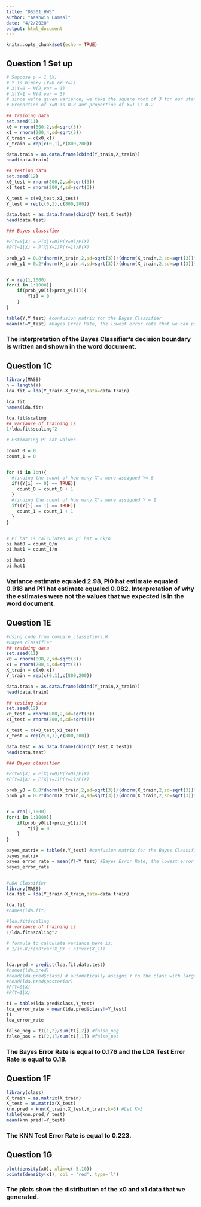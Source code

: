 ```yaml
---
title: "DS301_HW5"
author: "Aashwin Lamsal"
date: "4/2/2020"
output: html_document
---
```


```r
knitr::opts_chunk$set(echo = TRUE)
```

## Question 1 Set up

```r
# Suppose p = 1 (X)
# Y is binary (Y=0 or Y=1)
# X|Y=0 ~ N(2,var = 3)
# X|Y=1 ~ N(4,var = 3)
# since we're given variance, we take the square root of 3 for our standard deviation to use in rnorm
# Proportion of Y=0 is 0.8 and proportion of Y=1 is 0.2

## training data
set.seed(11)
x0 = rnorm(800,2,sd=sqrt(3))
x1 = rnorm(200,4,sd=sqrt(3))
X_train = c(x0,x1)
Y_train = rep(c(0,1),c(800,200))

data.train = as.data.frame(cbind(Y_train,X_train))
head(data.train)

## testing data
set.seed(12)
x0_test = rnorm(800,2,sd=sqrt(3))
x1_test = rnorm(200,4,sd=sqrt(3))

X_test = c(x0_test,x1_test)
Y_test = rep(c(0,1),c(800,200))

data.test = as.data.frame(cbind(Y_test,X_test))
head(data.test)

### Bayes classifier 

#P(Y=0|X) = P(X|Y=0)P(Y=0)/P(X)
#P(Y=1|X) = P(X|Y=1)P(Y=1)/P(X)

prob_y0 = 0.8*dnorm(X_train,2,sd=sqrt(3))/(dnorm(X_train,2,sd=sqrt(3))*0.8+dnorm(X_train,4,sd=sqrt(3))*0.2)
prob_y1 = 0.2*dnorm(X_train,4,sd=sqrt(3))/(dnorm(X_train,2,sd=sqrt(3))*0.8+dnorm(X_train,4,sd=sqrt(3))*0.2)


Y = rep(1,1000)
for(i in 1:1000){
	if(prob_y0[i]>prob_y1[i]){
		Y[i] = 0
	}
}

table(Y,Y_test) #confusion matrix for the Bayes Classifier
mean(Y!=Y_test) #Bayes Error Rate, the lowest error rate that we can possibly expect
```
### The interpretation of the Bayes Classifier's decision boundary is written and shown in the word document.

## Question 1C
```r
library(MASS)
n = length(Y)
lda.fit = lda(Y_train~X_train,data=data.train)

lda.fit
names(lda.fit)

lda.fit$scaling
## variance of training is
1/lda.fit$scaling^2

# Estimating Pi hat values

count_0 = 0
count_1 = 0


for (i in 1:n){
  #finding the count of how many X's were assigned Y= 0 
  if((Y[i] == 0) == TRUE){
    count_0 = count_0 + 1
  }
  #finding the count of how many X's were assigned Y = 1
  if((Y[i] == 1) == TRUE){
    count_1 = count_1 + 1
  }
}


# Pi_hat is calculated as pi_hat = nk/n
pi.hat0 = count_0/n
pi.hat1 = count_1/n

pi.hat0
pi.hat1
```
### Variance estimate equaled 2.98, Pi0 hat estimate equaled 0.918 and Pi1 hat estimate equaled 0.082. Interpretation of why the estimates were not the values that we expected is in the word document.

## Question 1E
```r
#Using code from compare_classifiers.R
#Bayes classifier
## training data
set.seed(11)
x0 = rnorm(800,2,sd=sqrt(3))
x1 = rnorm(200,4,sd=sqrt(3))
X_train = c(x0,x1)
Y_train = rep(c(0,1),c(800,200))

data.train = as.data.frame(cbind(Y_train,X_train))
head(data.train)

## testing data
set.seed(12)
x0_test = rnorm(800,2,sd=sqrt(3))
x1_test = rnorm(200,4,sd=sqrt(3))

X_test = c(x0_test,x1_test)
Y_test = rep(c(0,1),c(800,200))

data.test = as.data.frame(cbind(Y_test,X_test))
head(data.test)

### Bayes classifier 

#P(Y=0|X) = P(X|Y=0)P(Y=0)/P(X)
#P(Y=1|X) = P(X|Y=1)P(Y=1)/P(X)

prob_y0 = 0.8*dnorm(X_train,2,sd=sqrt(3))/(dnorm(X_train,2,sd=sqrt(3))*0.8+dnorm(X_train,4,sd=sqrt(3))*0.2)
prob_y1 = 0.2*dnorm(X_train,4,sd=sqrt(3))/(dnorm(X_train,2,sd=sqrt(3))*0.8+dnorm(X_train,4,sd=sqrt(3))*0.2)


Y = rep(1,1000)
for(i in 1:1000){
	if(prob_y0[i]>prob_y1[i]){
		Y[i] = 0
	}
}

bayes_matrix = table(Y,Y_test) #confusion matrix for the Bayes Classifier
bayes_matrix
bayes_error_rate = mean(Y!=Y_test) #Bayes Error Rate, the lowest error rate that we can possibly expect
bayes_error_rate


#LDA Classifier
library(MASS)
lda.fit = lda(Y_train~X_train,data=data.train)

lda.fit
#names(lda.fit)

#lda.fit$scaling
## variance of training is
1/lda.fit$scaling^2

# formula to calculate variance here is: 
# 1/(n-K)*(n0*var(X_0) + n1*var(X_1))


lda.pred = predict(lda.fit,data.test)
#names(lda.pred)
#head(lda.pred$class) # automatically assigns Y to the class with largest probability 
#head(lda.pred$posterior)
#P(Y=0|X)
#P(Y=1|X)

t1 = table(lda.pred$class,Y_test)
lda_error_rate = mean(lda.pred$class!=Y_test)
t1
lda_error_rate

false_neg = t1[1,2]/sum(t1[,2]) #false_neg
false_pos = t1[2,1]/sum(t1[,1]) #false_pos
```
### The Bayes Error Rate is equal to 0.176 and the LDA Test Error Rate is equal to 0.18.



## Question 1F
```r
library(class)
X_train = as.matrix(X_train)
X_test = as.matrix(X_test)
knn.pred = knn(X_train,X_test,Y_train,k=3) #Let K=3
table(knn.pred,Y_test)
mean(knn.pred!=Y_test) 
```
### The KNN Test Error Rate is equal to 0.223.

## Question 1G
```r
plot(density(x0), xlim=c(-5,10))
points(density(x1), col = 'red', type='l')

```
### The plots show the distribution of the x0 and x1 data that we generated.


